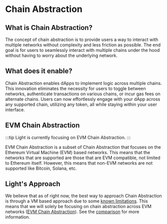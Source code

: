 # Chain Abstraction

## What is Chain Abstraction?

The concept of chain abstraction is to provide users a way to interact with multiple networks without complexity and less friction as possible.
The end goal is for users to seamlessly interact with multiple chains under the hood without having to worry about the underlying network.

## What does it enable?

Chain Abstraction enables dApps to implement logic across multiple chains.
This innovation eliminates the necessity for users to toggle between networks, authenticate transactions on various chains, or incur gas fees on alternate chains.
Users can now effortlessly engage with your dApp across any supported chain, utilizing any token, all while staying within your user interface.

## EVM Chain Abstraction

:::tip
Light is currently focusing on EVM Chain Abstraction.
:::

EVM Chain Abstraction is a subset of Chain Abstraction that focuses on the Ethereum Virtual Machine (EVM) based networks.
This means that the networks that are supported are those that are EVM compatible, not limited to Ethereum itself.
However, this means that non-EVM networks are not supported like Bitcoin, Solana, etc.

## Light's Approach

We believe that as of right now, the best way to approach Chain Abstraction is through a VM based approach due to some [known limitations](/glossary/limitations).
This means that we will solely be focusing on chain abstraction across EVM networks ([EVM Chain Abstraction](/introduction/chain-abstraction#evm-chain-abstraction)).
See the [comparison](/introduction/comparison) for more information.
